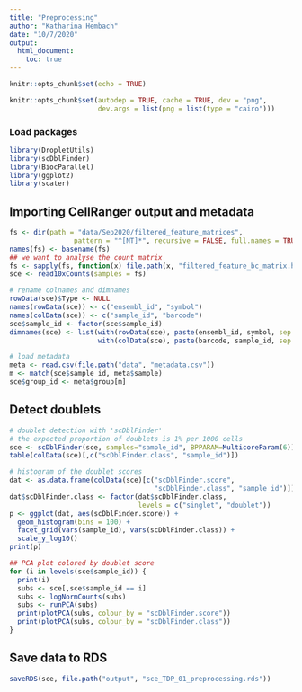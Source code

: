 ```yaml
---
title: "Preprocessing"
author: "Katharina Hembach"
date: "10/7/2020"
output: 
  html_document:
    toc: true
---
```


```r
knitr::opts_chunk$set(echo = TRUE)
```

```r
knitr::opts_chunk$set(autodep = TRUE, cache = TRUE, dev = "png",
                      dev.args = list(png = list(type = "cairo")))
```

### Load packages
```r
library(DropletUtils)
library(scDblFinder)
library(BiocParallel)
library(ggplot2)
library(scater)
```

## Importing CellRanger output and metadata
```r
fs <- dir(path = "data/Sep2020/filtered_feature_matrices", 
                pattern = "^[NT]*", recursive = FALSE, full.names = TRUE)
names(fs) <- basename(fs)
## we want to analyse the count matrix
fs <- sapply(fs, function(x) file.path(x, "filtered_feature_bc_matrix.h5")) 
sce <- read10xCounts(samples = fs)

# rename colnames and dimnames
rowData(sce)$Type <- NULL
names(rowData(sce)) <- c("ensembl_id", "symbol")
names(colData(sce)) <- c("sample_id", "barcode")
sce$sample_id <- factor(sce$sample_id)
dimnames(sce) <- list(with(rowData(sce), paste(ensembl_id, symbol, sep = ".")),
                      with(colData(sce), paste(barcode, sample_id, sep = ".")))

# load metadata
meta <- read.csv(file.path("data", "metadata.csv"))
m <- match(sce$sample_id, meta$sample)
sce$group_id <- meta$group[m]
```

## Detect doublets

```r
# doublet detection with 'scDblFinder'
# the expected proportion of doublets is 1% per 1000 cells
sce <- scDblFinder(sce, samples="sample_id", BPPARAM=MulticoreParam(6))
table(colData(sce)[,c("scDblFinder.class", "sample_id")])

# histogram of the doublet scores
dat <- as.data.frame(colData(sce)[c("scDblFinder.score", 
                                    "scDblFinder.class", "sample_id")])
dat$scDblFinder.class <- factor(dat$scDblFinder.class, 
                                levels = c("singlet", "doublet"))
p <- ggplot(dat, aes(scDblFinder.score)) + 
  geom_histogram(bins = 100) + 
  facet_grid(vars(sample_id), vars(scDblFinder.class)) + 
  scale_y_log10()
print(p)

## PCA plot colored by doublet score
for (i in levels(sce$sample_id)) {
  print(i)
  subs <- sce[,sce$sample_id == i]
  subs <- logNormCounts(subs)
  subs <- runPCA(subs)
  print(plotPCA(subs, colour_by = "scDblFinder.score"))
  print(plotPCA(subs, colour_by = "scDblFinder.class"))
}
```

## Save data to RDS
```r
saveRDS(sce, file.path("output", "sce_TDP_01_preprocessing.rds"))
```

